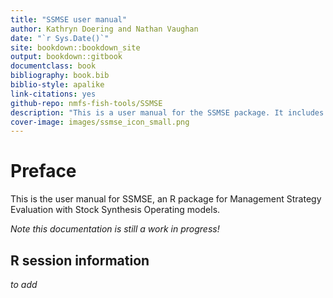 ```yaml
--- 
title: "SSMSE user manual"
author: Kathryn Doering and Nathan Vaughan
date: "`r Sys.Date()`"
site: bookdown::bookdown_site
output: bookdown::gitbook
documentclass: book
bibliography: book.bib
biblio-style: apalike
link-citations: yes
github-repo: nmfs-fish-tools/SSMSE
description: "This is a user manual for the SSMSE package. It includes documentation and examples."
cover-image: images/ssmse_icon_small.png
---
```


# Preface {-}

This is the user manual for SSMSE, an R package for Management Strategy Evaluation with Stock Synthesis Operating models.

*Note this documentation is still a work in progress!*

## R session information {-}

*to add*
<!-- ```{r include=FALSE} -->
<!-- # only show versions of very relevant packages -->
<!-- sessionInfo = function() { -->
<!--   lapply(c('r4ss', 'ss3sim'), loadNamespace) -->
<!--   res = utils::sessionInfo() -->
<!--   loaded = res$loadedOnly -->
<!--   res$loadedOnly = loaded[intersect(names(loaded), c('r4ss', 'ss3sim' -->
<!--   ))] -->
<!--   res$BLAS = res$LAPACK = NULL -->
<!--   res -->
<!-- } -->
<!-- ``` -->

<!-- ```{r} -->
<!-- sessionInfo() -->
<!-- ``` -->
